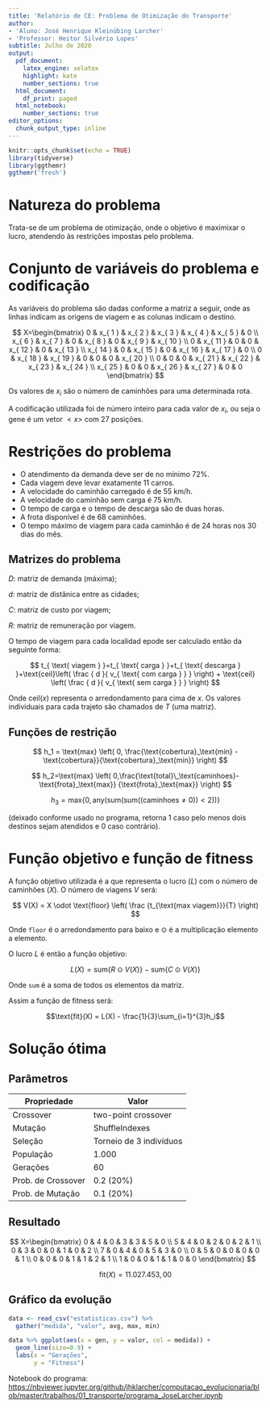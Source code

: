 ```yaml
---
title: 'Relatório de CE: Problema de Otimização do Transporte'
author:
- 'Aluno: José Henrique Kleinübing Larcher'
- 'Professor: Heitor Silvério Lopes'
subtitle: Julho de 2020
output:
  pdf_document:
    latex_engine: xelatex
    highlight: kate
    number_sections: true
  html_document:
    df_print: paged
  html_notebook:
    number_sections: true
editor_options: 
  chunk_output_type: inline
---
```


```r
knitr::opts_chunk$set(echo = TRUE)
library(tidyverse)
library(ggthemr)
ggthemr('fresh')
```

# Natureza do problema

Trata-se de um problema de otimização, onde o objetivo é maximixar o lucro, atendendo às restrições impostas pelo problema.

# Conjunto de variáveis do problema e codificação

As variáveis do problema são dadas conforme a matriz a seguir, onde as linhas indicam as origens de viagem e as colunas indicam o destino.

$$ X=\begin{bmatrix} 0 & x_{ 1 } & x_{ 2 } & x_{ 3 } & x_{ 4 } & x_{ 5 } & 0 \\ x_{ 6 } & x_{ 7 } & 0 & x_{ 8 } & 0 & x_{ 9 } & x_{ 10 } \\ 0 & x_{ 11 } & 0 & 0 & x_{ 12 } & 0 & x_{ 13 } \\ x_{ 14 } & 0 & x_{ 15 } & 0 & x_{ 16 } & x_{ 17 } & 0 \\ 0 & x_{ 18 } & x_{ 19 } & 0 & 0 & 0 & x_{ 20 } \\ 0 & 0 & 0 & x_{ 21 } & x_{ 22 } & x_{ 23 } & x_{ 24 } \\ x_{ 25 } & 0 & 0 & x_{ 26 } & x_{ 27 } & 0 & 0 \end{bmatrix} $$

Os valores de $x_i$ são o número de caminhões para uma determinada rota.

A codificação utilizada foi de número inteiro para cada valor de $x_i$, ou seja o gene é um vetor $<x>$ com 27 posições.

# Restrições do problema

* O atendimento da demanda deve ser de no mínimo 72%.
* Cada viagem deve levar exatamente 11 carros.
* A velocidade do caminhão carregado é de 55 km/h.
* A velocidade do caminhão sem carga é 75 km/h.
* O tempo de carga e o tempo de descarga são de duas horas.
* A frota disponível é de 68 caminhões.
* O tempo máximo de viagem para cada caminhão é de 24 horas nos 30 dias do mês.

## Matrizes do problema

$D$: matriz de demanda (máxima);

$d$: matriz de distânica entre as cidades;

$C$: matriz de custo por viagem;

$R$: matriz de remuneração por viagem.

O tempo de viagem para cada localidad epode ser calculado então da seguinte forma:

$$ t_{ \text{ viagem } }=t_{ \text{ carga } }+t_{ \text{ descarga } }+\text{ceil}\left( \frac { d }{ v_{ \text{ com carga } } }  \right) + \text{ceil} \left( \frac { d }{ v_{ \text{ sem carga } } }  \right)   $$

Onde $\text{ceil}(x)$ representa o arredondamento para cima de $x$. Os valores individuais para cada trajeto são chamados de $T$ (uma matriz).

## Funções de restrição

$$
h_1 = \text{max} \left( 0, \frac{\text{cobertura}_\text{min} - \text{cobertura}}{\text{cobertura}_\text{min}} \right)
$$

$$
h_2=\text{max} \left( 0,\frac{\text{total}\_\text{caminhoes}-\text{frota}_\text{max}} {\text{frota}_\text{max}} \right)
$$


$$h_3= \text{max}\{0, \text{any}(\text{sum}(\text{sum}((\text{caminhoes} \ne 0) ) < 2)) \}$$

(deixado conforme usado no programa, retorna 1 caso pelo menos dois destinos sejam atendidos e 0 caso contrário).


# Função objetivo e função de fitness

A função objetivo utilizada é a que representa o lucro ($L$) com o número de caminhões ($X$). O número de viagens $V$ será:

$$ V(X) = X \odot \text{floor} \left( \frac {t_{\text{max viagem}}}{T} \right) $$

Onde `floor` é o arredondamento para baixo e $\odot$ é a multiplicação elemento a elemento.

O lucro $L$ é então a função objetivo:

$$ L(X) = \text{sum}\{R \odot V(X)\} - \text{sum}\{C \odot V(X)\}  $$

Onde `sum` é a soma de todos os elementos da matriz.

Assim a função de fitness será:

$$\text{fit}(X) = L(X) - \frac{1}{3}\sum_{i=1}^{3}h_i$$


# Solução ótima

## Parâmetros

| Propriedade        | Valor                   |
|--------------------|-------------------------|
| Crossover          | two-point crossover     |
| Mutação            | ShuffleIndexes          |
| Seleção            | Torneio de 3 indivíduos |
| População          | 1.000                   |
| Gerações           | 60                      |
| Prob. de Crossover | 0.2 (20%)               |
| Prob. de Mutação   | 0.1 (20%)               |

## Resultado

$$ X=\begin{bmatrix} 
0 & 4 & 0 & 3 & 3 & 5 & 0 \\
5 & 4 & 0 & 2 & 0 & 2 & 1 \\
0 & 3 & 0 & 0 & 1 & 0 & 2 \\
7 & 0 & 4 & 0 & 5 & 3 & 0 \\
0 & 5 & 0 & 0 & 0 & 0 & 1 \\
0 & 0 & 0 & 1 & 1 & 2 & 1 \\
1 & 0 & 0 & 1 & 1 & 0 & 0
\end{bmatrix} $$

$$ \text{fit}(X) = 11.027.453,00  $$

## Gráfico da evolução

```r

data <- read_csv("estatisticas.csv") %>%
  gather("medida", "valor", avg, max, min)

data %>% ggplot(aes(x = gen, y = valor, col = medida)) +
  geom_line(size=0.9) +
  labs(x = "Gerações",
       y = "Fitness") 
```

Notebook do programa: [https://nbviewer.jupyter.org/github/jhklarcher/computacao_evolucionaria/blob/master/trabalhos/01_transporte/programa_JoseLarcher.ipynb](https://nbviewer.jupyter.org/github/jhklarcher/computacao_evolucionaria/blob/master/trabalhos/01_transporte/programa_JoseLarcher.ipynb)